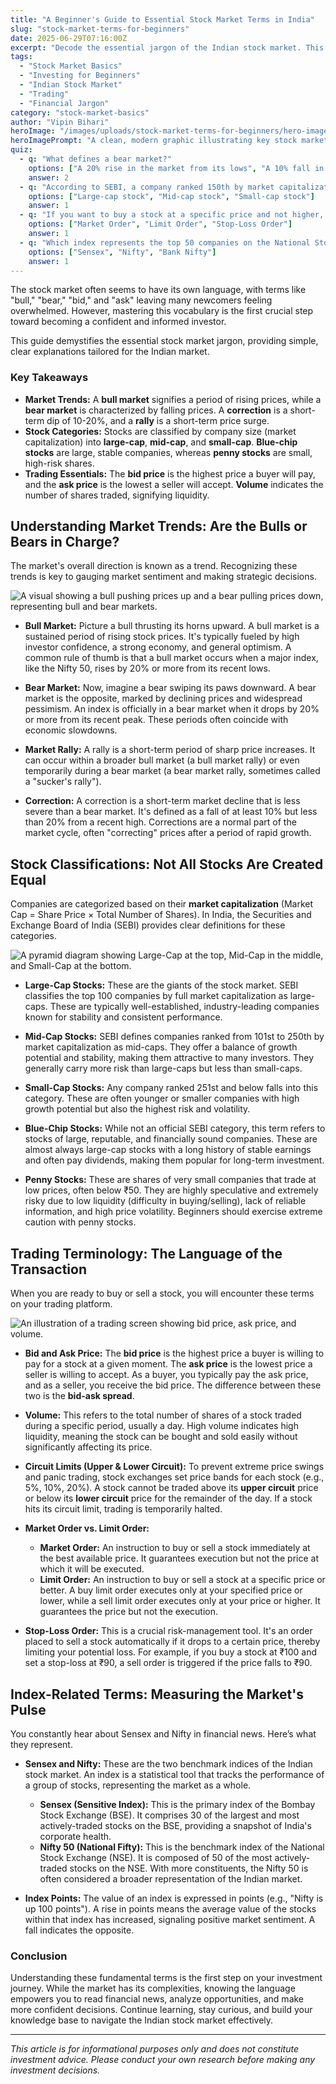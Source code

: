 ```yaml
---
title: "A Beginner's Guide to Essential Stock Market Terms in India"
slug: "stock-market-terms-for-beginners"
date: 2025-06-29T07:16:00Z
excerpt: "Decode the essential jargon of the Indian stock market. This guide explains key terms like Bull vs. Bear markets, Large-cap vs. Mid-cap stocks, trading orders, and what Sensex & Nifty really mean for you."
tags:
  - "Stock Market Basics"
  - "Investing for Beginners"
  - "Indian Stock Market"
  - "Trading"
  - "Financial Jargon"
category: "stock-market-basics"
author: "Vipin Bihari"
heroImage: "/images/uploads/stock-market-terms-for-beginners/hero-image.jpg"
heroImagePrompt: "A clean, modern graphic illustrating key stock market concepts like bull and bear icons, stock charts, and Indian Rupee symbols, conveying the theme of financial knowledge."
quiz:
  - q: "What defines a bear market?"
    options: ["A 20% rise in the market from its lows", "A 10% fall in the market from its highs", "A 20% fall in the market from its highs"]
    answer: 2
  - q: "According to SEBI, a company ranked 150th by market capitalization is a:"
    options: ["Large-cap stock", "Mid-cap stock", "Small-cap stock"]
    answer: 1
  - q: "If you want to buy a stock at a specific price and not higher, you should place a:"
    options: ["Market Order", "Limit Order", "Stop-Loss Order"]
    answer: 1
  - q: "Which index represents the top 50 companies on the National Stock Exchange (NSE)?"
    options: ["Sensex", "Nifty", "Bank Nifty"]
    answer: 1
---
```


The stock market often seems to have its own language, with terms like "bull," "bear," "bid," and "ask" leaving many newcomers feeling overwhelmed. However, mastering this vocabulary is the first crucial step toward becoming a confident and informed investor.

This guide demystifies the essential stock market jargon, providing simple, clear explanations tailored for the Indian market.

### Key Takeaways
*   **Market Trends:** A **bull market** signifies a period of rising prices, while a **bear market** is characterized by falling prices. A **correction** is a short-term dip of 10-20%, and a **rally** is a short-term price surge.
*   **Stock Categories:** Stocks are classified by company size (market capitalization) into **large-cap**, **mid-cap**, and **small-cap**. **Blue-chip stocks** are large, stable companies, whereas **penny stocks** are small, high-risk shares.
*   **Trading Essentials:** The **bid price** is the highest price a buyer will pay, and the **ask price** is the lowest a seller will accept. **Volume** indicates the number of shares traded, signifying liquidity.

## Understanding Market Trends: Are the Bulls or Bears in Charge?

The market's overall direction is known as a trend. Recognizing these trends is key to gauging market sentiment and making strategic decisions.

![A visual showing a bull pushing prices up and a bear pulling prices down, representing bull and bear markets.](/images/uploads/stock-market-terms-for-beginners/bull-vs-bear.png)

*   **Bull Market:** Picture a bull thrusting its horns upward. A bull market is a sustained period of rising stock prices. It's typically fueled by high investor confidence, a strong economy, and general optimism. A common rule of thumb is that a bull market occurs when a major index, like the Nifty 50, rises by 20% or more from its recent lows.

*   **Bear Market:** Now, imagine a bear swiping its paws downward. A bear market is the opposite, marked by declining prices and widespread pessimism. An index is officially in a bear market when it drops by 20% or more from its recent peak. These periods often coincide with economic slowdowns.

*   **Market Rally:** A rally is a short-term period of sharp price increases. It can occur within a broader bull market (a bull market rally) or even temporarily during a bear market (a bear market rally, sometimes called a "sucker's rally").

*   **Correction:** A correction is a short-term market decline that is less severe than a bear market. It's defined as a fall of at least 10% but less than 20% from a recent high. Corrections are a normal part of the market cycle, often "correcting" prices after a period of rapid growth.

## Stock Classifications: Not All Stocks Are Created Equal

Companies are categorized based on their **market capitalization** (Market Cap = Share Price × Total Number of Shares). In India, the Securities and Exchange Board of India (SEBI) provides clear definitions for these categories.

![A pyramid diagram showing Large-Cap at the top, Mid-Cap in the middle, and Small-Cap at the bottom.](/images/uploads/stock-market-terms-for-beginners/stock-caps.png)

*   **Large-Cap Stocks:** These are the giants of the stock market. SEBI classifies the top 100 companies by full market capitalization as large-caps. These are typically well-established, industry-leading companies known for stability and consistent performance.

*   **Mid-Cap Stocks:** SEBI defines companies ranked from 101st to 250th by market capitalization as mid-caps. They offer a balance of growth potential and stability, making them attractive to many investors. They generally carry more risk than large-caps but less than small-caps.

*   **Small-Cap Stocks:** Any company ranked 251st and below falls into this category. These are often younger or smaller companies with high growth potential but also the highest risk and volatility.

*   **Blue-Chip Stocks:** While not an official SEBI category, this term refers to stocks of large, reputable, and financially sound companies. These are almost always large-cap stocks with a long history of stable earnings and often pay dividends, making them popular for long-term investment.

*   **Penny Stocks:** These are shares of very small companies that trade at low prices, often below ₹50. They are highly speculative and extremely risky due to low liquidity (difficulty in buying/selling), lack of reliable information, and high price volatility. Beginners should exercise extreme caution with penny stocks.

## Trading Terminology: The Language of the Transaction

When you are ready to buy or sell a stock, you will encounter these terms on your trading platform.

![An illustration of a trading screen showing bid price, ask price, and volume.](/images/uploads/stock-market-terms-for-beginners/trading-terms.png)

*   **Bid and Ask Price:** The **bid price** is the highest price a buyer is willing to pay for a stock at a given moment. The **ask price** is the lowest price a seller is willing to accept. As a buyer, you typically pay the ask price, and as a seller, you receive the bid price. The difference between these two is the **bid-ask spread**.

*   **Volume:** This refers to the total number of shares of a stock traded during a specific period, usually a day. High volume indicates high liquidity, meaning the stock can be bought and sold easily without significantly affecting its price.

*   **Circuit Limits (Upper & Lower Circuit):** To prevent extreme price swings and panic trading, stock exchanges set price bands for each stock (e.g., 5%, 10%, 20%). A stock cannot be traded above its **upper circuit** price or below its **lower circuit** price for the remainder of the day. If a stock hits its circuit limit, trading is temporarily halted.

*   **Market Order vs. Limit Order:**
    *   **Market Order:** An instruction to buy or sell a stock immediately at the best available price. It guarantees execution but not the price at which it will be executed.
    *   **Limit Order:** An instruction to buy or sell a stock at a specific price or better. A buy limit order executes only at your specified price or lower, while a sell limit order executes only at your price or higher. It guarantees the price but not the execution.

*   **Stop-Loss Order:** This is a crucial risk-management tool. It's an order placed to sell a stock automatically if it drops to a certain price, thereby limiting your potential loss. For example, if you buy a stock at ₹100 and set a stop-loss at ₹90, a sell order is triggered if the price falls to ₹90.

## Index-Related Terms: Measuring the Market's Pulse

You constantly hear about Sensex and Nifty in financial news. Here’s what they represent.

*   **Sensex and Nifty:** These are the two benchmark indices of the Indian stock market. An index is a statistical tool that tracks the performance of a group of stocks, representing the market as a whole.
    *   **Sensex (Sensitive Index):** This is the primary index of the Bombay Stock Exchange (BSE). It comprises 30 of the largest and most actively-traded stocks on the BSE, providing a snapshot of India's corporate health.
    *   **Nifty 50 (National Fifty):** This is the benchmark index of the National Stock Exchange (NSE). It is composed of 50 of the most actively-traded stocks on the NSE. With more constituents, the Nifty 50 is often considered a broader representation of the Indian market.

*   **Index Points:** The value of an index is expressed in points (e.g., "Nifty is up 100 points"). A rise in points means the average value of the stocks within that index has increased, signaling positive market sentiment. A fall indicates the opposite.

### Conclusion

Understanding these fundamental terms is the first step on your investment journey. While the market has its complexities, knowing the language empowers you to read financial news, analyze opportunities, and make more confident decisions. Continue learning, stay curious, and build your knowledge base to navigate the Indian stock market effectively.

---
*This article is for informational purposes only and does not constitute investment advice. Please conduct your own research before making any investment decisions.*